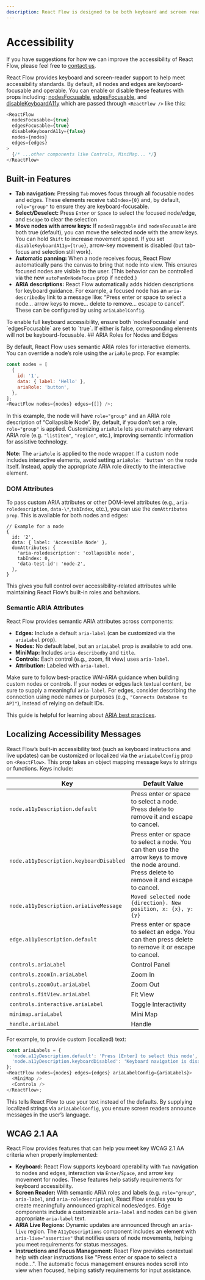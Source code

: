 ```yaml
---
description: React Flow is designed to be both keyboard and screen reader accessible.
---
```



# Accessibility

<Callout type="info">

If you have suggestions for how we can improve the accessibility of React Flow, please feel free to [contact us](https://xyflow.com/contact).

</Callout>

React Flow provides keyboard and screen-reader support to help meet accessibility standards. By default, all nodes and edges are keyboard-focusable and operable. You can enable or disable these features with props including: [nodesFocusable](/api-reference/react-flow#nodesfocusable), [edgesFocusable](/api-reference/react-flow#edgesfocusable), and [disableKeyboardA11y](/api-reference/react-flow#disablekeyboarda11y) which are passed through `<ReactFlow />` like this:

```js
<ReactFlow
  nodesFocusable={true}
  edgesFocusable={true}
  disableKeyboardA11y={false}
  nodes={nodes}
  edges={edges}
>
  {/* ...other components like Controls, MiniMap... */}
</ReactFlow>
```

## Built-in Features

- **Tab navigation:** Pressing `Tab` moves focus through all focusable nodes and edges. These elements receive `tabIndex={0}` and, by default, `role="group"` to ensure they are keyboard-focusable.
- **Select/Deselect:** Press `Enter` or `Space` to select the focused node/edge, and `Escape` to clear the selection
- **Move nodes with arrow keys:** If `nodesDraggable` and `nodesFocusable` are both true (default), you can move the selected node with the arrow keys. You can hold `Shift` to increase movement speed. If you set `disableKeyboardA11y={true}`, arrow-key movement is disabled (but tab-focus and selection still work).
- **Automatic panning:** When a node receives focus, React Flow automatically pans the canvas to bring that node into view. This ensures focused nodes are visible to the user. (This behavior can be controlled via the new `autoPanOnNodeFocus` prop if needed.)
- **ARIA descriptions:** React Flow automatically adds hidden descriptions for keyboard guidance. For example, a focused node has an `aria-describedby` link to a message like: “Press enter or space to select a node… arrow keys to move… delete to remove… escape to cancel”. These can be configured by using `ariaLabelConfig`.

<Callout type="info">
  To enable full keyboard accessibility, ensure both `nodesFocusable` and `edgesFocusable`
  are set to `true`. If either is false, corresponding elements will not be
  keyboard-focusable.
</Callout>
## ARIA Roles for Nodes and Edges

By default, React Flow uses semantic ARIA roles for interactive elements. You can override a node’s role using the `ariaRole` prop. For example:

```js
const nodes = [
  {
    id: '1',
    data: { label: 'Hello' },
    ariaRole: 'button',
  },
];
<ReactFlow nodes={nodes} edges={[]} />;
```

In this example, the node will have `role="group"` and an ARIA role description of “Collapsible Node”. By, default, if you don’t set a role, `role="group"` is applied. Customizing `ariaRole` lets you match any relevant ARIA role (e.g. `"listitem"`, `"region"`, etc.), improving semantic information for assistive technology.

**Note:** The `ariaRole` is applied to the node wrapper. If a custom node includes interactive elements, avoid setting `ariaRole: 'button'` on the node itself. Instead, apply the appropriate ARIA role directly to the interactive element.

### DOM Attributes

To pass custom ARIA attributes or other DOM-level attributes (e.g., `aria-roledescription`, `data-\*`,`tabIndex`, etc.), you can use the `domAttributes prop`. This is available for both nodes and edges:

```
// Example for a node
{
  id: '2',
  data: { label: 'Accessible Node' },
  domAttributes: {
    'aria-roledescription': 'collapsible node',
    tabIndex: 0,
    'data-test-id': 'node-2',
  },
}

```

This gives you full control over accessibility-related attributes while maintaining React Flow’s built-in roles and behaviors.

### Semantic ARIA Attributes

React Flow provides semantic ARIA attributes across components:

- **Edges:** Include a default `aria-label` (can be customized via the `ariaLabel` prop).
- **Nodes:** No default label, but an `ariaLabel` prop is available to add one.
- **MiniMap:** Includes `aria-describedby` and `title`.
- **Controls:** Each control (e.g., zoom, fit view) uses `aria-label`.
- **Attribution:** Labeled with `aria-label`.

Make sure to follow best-practice WAI-ARIA guidance when building custom nodes or controls. If your nodes or edges lack textual content, be sure to supply a meaningful `aria-label`. For edges, consider describing the connection using node names or purposes (e.g., `"Connects Database to API"`), instead of relying on default IDs.

This guide is helpful for learning about [ARIA best practices](https://www.w3.org/WAI/ARIA/apg/practices/read-me-first/).

## Localizing Accessibility Messages

React Flow’s built-in accessibility text (such as keyboard instructions and live updates) can be customized or localized via the `ariaLabelConfig` prop on `<ReactFlow>`. This prop takes an object mapping message keys to strings or functions. Keys include:

| Key                                     | Default Value                                                                                                                                   |
| --------------------------------------- | ----------------------------------------------------------------------------------------------------------------------------------------------- |
| `node.a11yDescription.default`          | Press enter or space to select a node. Press delete to remove it and escape to cancel.                                                          |
| `node.a11yDescription.keyboardDisabled` | Press enter or space to select a node. You can then use the arrow keys to move the node around. Press delete to remove it and escape to cancel. |
| `node.a11yDescription.ariaLiveMessage`  | `Moved selected node {direction}. New position, x: {x}, y: {y}`                                                                                 |
| `edge.a11yDescription.default`          | Press enter or space to select an edge. You can then press delete to remove it or escape to cancel.                                             |
| `controls.ariaLabel`                    | Control Panel                                                                                                                                   |
| `controls.zoomIn.ariaLabel`             | Zoom In                                                                                                                                         |
| `controls.zoomOut.ariaLabel`            | Zoom Out                                                                                                                                        |
| `controls.fitView.ariaLabel`            | Fit View                                                                                                                                        |
| `controls.interactive.ariaLabel`        | Toggle Interactivity                                                                                                                            |
| `minimap.ariaLabel`                     | Mini Map                                                                                                                                        |
| `handle.ariaLabel`                      | Handle                                                                                                                                          |

For example, to provide custom (localized) text:

```js
const ariaLabels = {
  'node.a11yDescription.default': 'Press [Enter] to select this node',
  'node.a11yDescription.keyboardDisabled': 'Keyboard navigation is disabled',
};
<ReactFlow nodes={nodes} edges={edges} ariaLabelConfig={ariaLabels}>
  <MiniMap />
  <Controls />
</ReactFlow>;
```

This tells React Flow to use your text instead of the defaults. By supplying localized strings via `ariaLabelConfig`, you ensure screen readers announce messages in the user’s language.

## WCAG 2.1 AA

React Flow provides features that can help you meet key WCAG 2.1 AA criteria when properly implemented:

- **Keyboard:** React Flow supports keyboard operability with `Tab` navigation to nodes and edges, interaction via `Enter`/`Space`, and arrow key movement for nodes. These features help satisfy requirements for keyboard accessibility.
- **Screen Reader:** With semantic ARIA roles and labels (e.g. `role="group"`, `aria-label`, and `aria-roledescription`), React Flow enables you to create meaningfully announced graphical nodes/edges. Edge components include a customizable `aria-label` and nodes can be given appropriate `aria-label` text.
- **ARIA Live Regions:** Dynamic updates are announced through an `aria-live` region. The `A11yDescriptions` component includes an element with `aria-live="assertive"` that notifies users of node movements, helping you meet requirements for status messages.
- **Instructions and Focus Management:** React Flow provides contextual help with clear instructions like "Press enter or space to select a node…". The automatic focus management ensures nodes scroll into view when focused, helping satisfy requirements for input assistance.
